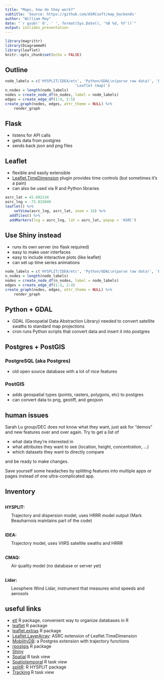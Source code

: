 ```yaml
---
title: "Maps, how do they work?"
subtitle: 'Source: https://github.com/ASRCsoft/map_backends'
author: "William May"
date: "`r gsub(' 0', ' ', format(Sys.Date(), '%B %d, %Y'))`"
output: ioslides_presentation
---
```


```r
library(magrittr)
library(DiagrammeR)
library(leaflet)
knitr::opts_chunk$set(echo = FALSE)
```

<style>
/* 2-column formatting */w
.columns-2 {
  height: 76%;
  -webkit-column-gap: 10%;
  -moz-column-gap: 10%;
  column-gap: 10%;
}
.forceBreak {
  -webkit-column-break-after: always;
  break-after: column;
}
/* Definition lists */
dt {
    font-weight: bold;
    margin-top: 30px;
    margin-bottom: 10px;
}
dt::after {
  content: ":";
}
dd {
    margin-left: 20px;
}
</style>

## Outline

```r
node_labels = c('HYSPLIT/IDEA/etc', 'Python/GDAL\n(parse raw data)', 'Postgres (database)', 'Flask (server)',
								'Leaflet (map)')
n_nodes = length(node_labels)
nodes = create_node_df(n_nodes, label = node_labels)
edges = create_edge_df(1:4, 2:5)
create_graph(nodes, edges, attr_theme = NULL) %>%
	render_graph
```

## Flask

- listens for API calls
- gets data from postgres
- sends back json and png files

## Leaflet {.columns-2}

- flexible and easily extensible
- [Leaflet.TimeDimension](https://github.com/socib/Leaflet.TimeDimension) plugin provides time controls (but sometimes it's a pain)
- can also be used via R and Python libraries

<p class="forceBreak"></p>

```r
asrc_lat = 42.692134
asrc_lng = -73.832040
leaflet() %>%
	setView(asrc_lng, asrc_lat, zoom = 16) %>%
  addTiles() %>%
  addMarkers(lng = asrc_lng, lat = asrc_lat, popup = 'ASRC')
```

## Use Shiny instead {.columns-2}

- runs its own server (no flask required)
- easy to make user interfaces
- easy to include interactive plots (like leaflet)
- can set up time series animations

<p class="forceBreak"></p>

```r
node_labels = c('HYSPLIT/IDEA/etc', 'Python/GDAL\n(parse raw data)', 'Postgres (database)', 'R/Shiny')
n_nodes = length(node_labels)
nodes = create_node_df(n_nodes, label = node_labels)
edges = create_edge_df(1:3, 2:4)
create_graph(nodes, edges, attr_theme = NULL) %>%
	render_graph
```

## Python + GDAL

- GDAL (Geospatial Data Abstraction Library) needed to convert satellite swaths to standard map projections
- cron runs Python scripts that convert data and insert it into postgres

## Postgres + PostGIS

### PostgreSQL (aka Postgres)

- old open source database with a lot of nice features

### PostGIS

- adds geospatial types (points, rasters, polygons, etc) to postgres
- can convert data to png, geotiff, and geojson

## human issues

Sarah Lu group/DEC does not know what they want, just ask for "demos" and new features over and over again. Try to get a list of

- what data they're interested in
- what attributes they want to see (location, height, concentration, ...)
- which datasets they want to directly compare

and be ready to make changes.

Save yourself some headaches by splitting features into multiple apps or pages instead of one ultra-complicated app.

## Inventory

HYSPLIT
  ~ Trajectory and dispersion model, uses HRRR model output (Mark Beauharnois maintains part of the code)

IDEA
  ~ Trajectory model, uses VIIRS satellite swaths and HRRR
  
CMAQ
  ~ Air quality model (no database or server yet)
  
Lidar
  ~ Leosphere Wind Lidar, instrument that measures wind speeds and aerosols

## useful links

- [etl](https://github.com/beanumber/etl) R package, convenient way to organize databases in R
- [leaflet](https://github.com/rstudio/leaflet) R package
- [leaflet.extras](https://github.com/bhaskarvk/leaflet.extras) R package
- [Leaflet.LayerArray](https://github.com/ASRCsoft/Leaflet.LayerArray): ASRC extension of Leaflet.TimeDimension
- [MobilityDB](https://github.com/ULB-CoDE-WIT/MobilityDB): a Postgres extension with trajectory functions
- [rpostgis](https://github.com/mablab/rpostgis) R package
- [Shiny](https://github.com/rstudio/shiny)
- [Spatial](https://cran.r-project.org/view=Spatial) R task view
- [Spatiotemporal](https://cran.r-project.org/view=SpatioTemporal) R task view
- [splitR](https://github.com/rich-iannone/splitr): R HYSPLIT package
- [Tracking](https://cran.r-project.org/view=Tracking) R task view
